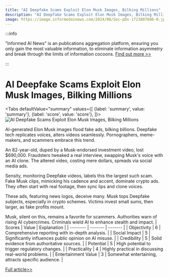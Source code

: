```yaml
---
title: "AI Deepfake Scams Exploit Elon Musk Images, Bilking Millions"
description: "AI Deepfake Scams Exploit Elon Musk Images, Bilking Millions"
image: https://image.informedainews.com/2024/08/Soc-pDx-1723807606-0.jpg
---
```



:::info

"Informed AI News" is an publications aggregation platform, ensuring you only gain the most valuable information, to eliminate information asymmetry and break through the limits of information cocoons.  [Find out more >>](/)

:::

# AI Deepfake Scams Exploit Elon Musk Images, Bilking Millions


<Tabs
	defaultValue="summary"
	values={[
	{label: 'summary', value: 'summary'},
	{label: 'score', value: 'score'},
]}>
<TabItem value="summary">
<img
  src="https://image.informedainews.com/2024/08/Soc-pDx-1723807606-0.jpg"
  alt="AI Deepfake Scams Exploit Elon Musk Images, Bilking Millions"
/>



AI-generated Elon Musk images flood fake ads, bilking billions. Deepfake tech replicates voices, alters videos seamlessly. Pornographers, meme-makers, and scammers embrace this trend.

An 82-year-old, duped by a Musk-endorsed investment video, lost $690,000. Fraudsters tweaked a real interview, swapping Musk's voice with an AI clone. The altered video, costing mere dollars, spreads via social media ads.

Sensity, monitoring Deepfake videos, labels this the largest such scam. Fake Musk clips, mimicking his cadence and accent, dominate crypto ads. They often start with real footage, then sync lips and clone voices.

These ads, featuring news logos, deceive many. Musk tops Deepfake subjects, especially in crypto schemes. Victims invest small sums, then larger, as fake profits mount.

Musk, silent on this, remains a favorite for scammers. Authorities warn of rising AI cybercrimes. Criminals wield AI to enhance stealth and impact.
</TabItem>
<TabItem value="score">
	| Scores     | Value   | Explanation |
	| -------- | ------- | ------- |
	| Objectivity  | 6    | Comprehensive reporting with in-depth analysis.    |
	| Social Impact | 5     | Significantly influences public opinion on AI misuse.    |
	| Credibility    | 5    | Solid evidence from authoritative sources.    |
	| Potential    | 5    | High potential to trigger regulatory changes.    |
	| Practicality    | 4    | Highly practical in discussing real-world problems.    |
	| Entertainment Value    | 3    | Somewhat entertaining, attracts specific audience.    |
</TabItem>
</Tabs>

[Full article>>](https://www.cnbeta.com.tw/articles/tech/1442430.htm)
